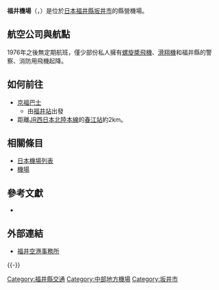 {{Expand|time=2015-10-30}}
{{Infobox airport
| name         = 福井機場<br /><small>Fukui Airport</small>
| nativename-a   = {{lang|ja|福井空港}}
| nativename-r = Fukui kūkō
| photo        = 
| photosize    = 
| caption      = 
| IATA         = FKJ
| ICAO         = RJNF
| type         = 民用
| operator     = {{Link-ja|福井縣廳|福井県庁}}
| city-served  = [[坂井市|坂井市]]
| location     = {{JPN}}[[福井縣|福井縣]][[坂井市|坂井市]]
| opened       = {{startdate|1966|06|30}}
| closed       = <!-- {{end date|YYYY|MM|DD}} -->
| elevation-m  = 5.4
| metric-elev  = yes
| coordinates  = {{Coord|36|08|34|N|136|13|26|E|type:airport_region:JP|display=inline,title}}
| latd  =  36 | latm  = 08 | lats  = 34 | latNS  = N
| longd = 136 | longm = 13 | longs = 26 | longEW = E
| website                = 
| pushpin_map            = Japan
| pushpin_mapsize        = 250
| pushpin_map_caption    = 機場在日本的位置
| pushpin_label          = FKJ/RJNF
| pushpin_label_position = left
| r1-number    = 18/36
| r1-length-m  = 1,200
| r1-surface   = 混凝土/瀝青
| metric-rwy   = yes
| stat-year    = 2014
| stat1-header = 客運量
| stat1-data   = 0 人次
| stat2-header = 貨運量
| stat2-data   = 0 公噸
| stat3-header = 起降架次
| stat3-data   = 4,840 架次
}}

'''福井機場'''（{{jpn|j=福井空港|kn=ふくいくうこう|rm=Fukui kūkō|f=y}}，{{airport codes|FKJ|RJNF}}）是位於[[日本|日本]][[福井縣|福井縣]][[坂井市|坂井市]]的縣營機場。

== 航空公司與航點 ==
1976年之後無定期航班，僅少部份私人擁有[[螺旋槳飛機|螺旋槳飛機]]、[[滑翔機|滑翔機]]和福井縣的警察、消防用飛機起降。

== 如何前往 ==
*[[京福巴士|京福巴士]]
**由[[福井站|福井站]]出發
*距離[[JR西日本|JR西日本]][[北陸本線|北陸本線]]的[[春江站|春江站]]約2km。

== 相關條目 ==
*[[日本機場列表|日本機場列表]]
*[[機場|機場]]

== 參考文獻 ==
{{reflist}}
* {{Cite web|publisher=国土交通省航空局航空ネットワーク企画課 |title=暦年・年度別空港管理状況調書 |date= |url=http://www.mlit.go.jp/common/001101030.pdf |accessdate=2015-10-21 |deadurl=yes |archiveurl=https://web.archive.org/web/20150923142025/http://www.mlit.go.jp/common/001101030.pdf |archivedate=2015-09-23 }}

== 外部連結 ==
* [http://www.pref.fukui.lg.jp/doc/fukui-airport/  福井空港事務所] {{Wayback|url=http://www.pref.fukui.lg.jp/doc/fukui-airport/ |date=20190608160347 }}{{ja}}
{{-}}
{{日本機場}}

[[Category:福井縣交通|Category:福井縣交通]]
[[Category:中部地方機場|Category:中部地方機場]]
[[Category:坂井市|Category:坂井市]]